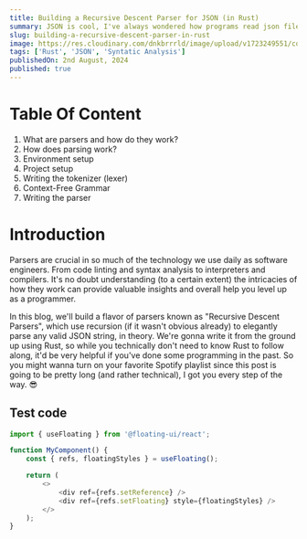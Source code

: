 ```yaml
---
title: Building a Recursive Descent Parser for JSON (in Rust)
summary: JSON is cool, I've always wondered how programs read json files and convert them into some more useful data structures, so why don't we build one from the ground up?
slug: building-a-recursive-descent-parser-in-rust
image: https://res.cloudinary.com/dnkbrrrld/image/upload/v1723249551/cover-8-edit_emfaja.png
tags: ['Rust', 'JSON', 'Syntatic Analysis']
publishedOn: 2nd August, 2024
published: true
---
```


<HeroImage
    src="https://res.cloudinary.com/dnkbrrrld/image/upload/v1723249551/cover-8-edit_emfaja.png"
    alt="Hero Img"
/>

# Table Of Content

1. What are parsers and how do they work?
2. How does parsing work?
3. Environment setup
4. Project setup
5. Writing the tokenizer (lexer)
6. Context-Free Grammar
7. Writing the parser

# Introduction

Parsers are crucial in so much of the technology we use daily as software engineers. From code linting and syntax analysis to interpreters and compilers. It's no doubt understanding (to a certain extent) the intricacies of how they work can provide valuable insights and overall help you level up as a programmer.

In this blog, we'll build a flavor of parsers known as "Recursive Descent Parsers", which use recursion (if it wasn't obvious already) to elegantly parse any valid JSON string, in theory. We're gonna write it from the ground up using Rust, so while you technically don't need to know Rust to follow along, it'd be very helpful if you've done some programming in the past. So you might wanna turn on your favorite Spotify playlist since this post is going to be pretty long (and rather technical), I got you every step of the way. 😎

## Test code

```js showLineNumbers title="src/test.js" {4}
import { useFloating } from '@floating-ui/react';

function MyComponent() {
    const { refs, floatingStyles } = useFloating();

    return (
        <>
            <div ref={refs.setReference} />
            <div ref={refs.setFloating} style={floatingStyles} />
        </>
    );
}
```
